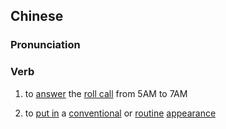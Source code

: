 {{also|应卯}}
==Chinese==
{{zh-forms|s=应卯}}

===Pronunciation===
{{zh-pron
|m=yìngmǎo
|c=jing3 maau5
|mn=qz,tw,xm,zz:èng-báu
|cat=v
}}

===Verb===
{{zh-verb}}

# to [[answer]] the [[roll call]] from 5AM to 7AM
# {{lb|zh|figurative}} to [[put in]] a [[conventional]] or [[routine]] [[appearance]]